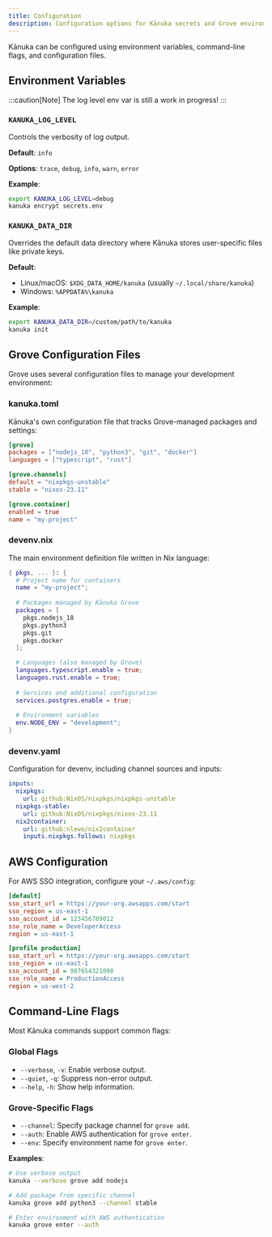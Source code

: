 ```yaml
---
title: Configuration
description: Configuration options for Kānuka secrets and Grove environments.
---
```


Kānuka can be configured using environment variables, command-line flags, and configuration files.

## Environment Variables

:::caution[Note]
The log level env var is still a work in progress!
:::

### `KANUKA_LOG_LEVEL`

Controls the verbosity of log output.

**Default**: `info`

**Options**: `trace`, `debug`, `info`, `warn`, `error`

**Example**:
```bash
export KANUKA_LOG_LEVEL=debug
kanuka encrypt secrets.env
```

### `KANUKA_DATA_DIR`

Overrides the default data directory where Kānuka stores user-specific files like private keys.

**Default**: 
- Linux/macOS: `$XDG_DATA_HOME/kanuka` (usually `~/.local/share/kanuka`)
- Windows: `%APPDATA%\kanuka`

**Example**:
```bash
export KANUKA_DATA_DIR=/custom/path/to/kanuka
kanuka init
```

## Grove Configuration Files

Grove uses several configuration files to manage your development environment:

### kanuka.toml

Kānuka's own configuration file that tracks Grove-managed packages and settings:

```toml
[grove]
packages = ["nodejs_18", "python3", "git", "docker"]
languages = ["typescript", "rust"]

[grove.channels]
default = "nixpkgs-unstable"
stable = "nixos-23.11"

[grove.container]
enabled = true
name = "my-project"
```

### devenv.nix

The main environment definition file written in Nix language:

```nix
{ pkgs, ... }: {
  # Project name for containers
  name = "my-project";
  
  # Packages managed by Kānuka Grove
  packages = [
    pkgs.nodejs_18
    pkgs.python3
    pkgs.git
    pkgs.docker
  ];

  # Languages (also managed by Grove)
  languages.typescript.enable = true;
  languages.rust.enable = true;
  
  # Services and additional configuration
  services.postgres.enable = true;
  
  # Environment variables
  env.NODE_ENV = "development";
}
```

### devenv.yaml

Configuration for devenv, including channel sources and inputs:

```yaml
inputs:
  nixpkgs:
    url: github:NixOS/nixpkgs/nixpkgs-unstable
  nixpkgs-stable:
    url: github:NixOS/nixpkgs/nixos-23.11
  nix2container:
    url: github:nlewo/nix2container
    inputs.nixpkgs.follows: nixpkgs
```

## AWS Configuration

For AWS SSO integration, configure your `~/.aws/config`:

```ini
[default]
sso_start_url = https://your-org.awsapps.com/start
sso_region = us-east-1
sso_account_id = 123456789012
sso_role_name = DeveloperAccess
region = us-east-1

[profile production]
sso_start_url = https://your-org.awsapps.com/start
sso_region = us-east-1
sso_account_id = 987654321098
sso_role_name = ProductionAccess
region = us-west-2
```

## Command-Line Flags

Most Kānuka commands support common flags:

### Global Flags

- `--verbose`, `-v`: Enable verbose output.
- `--quiet`, `-q`: Suppress non-error output.
- `--help`, `-h`: Show help information.

### Grove-Specific Flags

- `--channel`: Specify package channel for `grove add`.
- `--auth`: Enable AWS authentication for `grove enter`.
- `--env`: Specify environment name for `grove enter`.

**Examples**:
```bash
# Use verbose output
kanuka --verbose grove add nodejs

# Add package from specific channel
kanuka grove add python3 --channel stable

# Enter environment with AWS authentication
kanuka grove enter --auth
```
